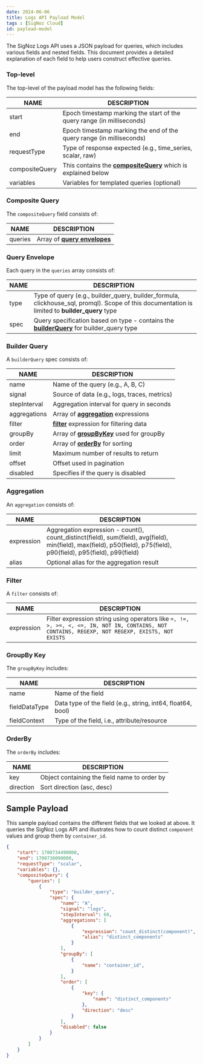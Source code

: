```yaml
---
date: 2024-06-06
title: Logs API Payload Model
tags : [SigNoz Cloud]
id: payload-model
---
```


The SigNoz Logs API uses a JSON payload for queries, which includes various fields and nested fields. This document provides a detailed explanation of each field to help users construct effective queries.

### Top-level  

The top-level of the payload model has the following fields:

|  NAME  | DESCRIPTION  |
|---|---|
|start| Epoch timestamp marking the start of the query range (in milliseconds) |
|end | Epoch timestamp marking the end of the query range (in milliseconds) |
|requestType | Type of response expected (e.g., time_series, scalar, raw) |
|compositeQuery | This contains the [**compositeQuery**](#composite-query) which is explained below |
|variables | Variables for templated queries (optional) |

### Composite Query

The `compositeQuery` field consists of:

|  NAME  | DESCRIPTION  |
|---|---|
|queries | Array of [**query envelopes**](#query-envelope) |

### Query Envelope

Each query in the `queries` array consists of:

|  NAME  | DESCRIPTION  |
|---|---|
|type | Type of query (e.g., builder_query, builder_formula, clickhouse_sql, promql). Scope of this documentation is limited to **builder_query** type |
|spec | Query specification based on type - contains the [**builderQuery**](#builder-query) for builder_query type |

### Builder Query

A `builderQuery` spec consists of:

|  NAME  | DESCRIPTION  |
|---|---|
|name | Name of the query (e.g., A, B, C) |
|signal | Source of data (e.g., logs, traces, metrics) |
|stepInterval| Aggregation interval for query in seconds |
|aggregations | Array of [**aggregation**](#aggregation) expressions |
|filter | [**filter**](#filter) expression for filtering data |
|groupBy| Array of [**groupByKey**](#groupby-key) used for groupBy |
|order | Array of [**orderBy**](#orderby) for sorting |
|limit | Maximum number of results to return |
|offset | Offset used in pagination |
|disabled| Specifies if the query is disabled |

### Aggregation

An `aggregation` consists of:

|  NAME  | DESCRIPTION  |
|---|---|
|expression | Aggregation expression - count(), count_distinct(field), sum(field), avg(field), min(field), max(field), p50(field), p75(field), p90(field), p95(field), p99(field) |
|alias | Optional alias for the aggregation result |

### Filter

A `filter` consists of:

|  NAME  | DESCRIPTION  |
|---|---|
|expression | Filter expression string using operators like `=, !=, >, >=, <, <=, IN, NOT IN, CONTAINS, NOT CONTAINS, REGEXP, NOT REGEXP, EXISTS, NOT EXISTS` |

### GroupBy Key

The `groupByKey` includes:

|  NAME  | DESCRIPTION  |
|---|---|
|name | Name of the field |
|fieldDataType | Data type of the field (e.g., string, int64, float64, bool) |
|fieldContext | Type of the field, i.e., attribute/resource |

### OrderBy

The `orderBy` includes:

|  NAME  | DESCRIPTION  |
|---|---|
|key | Object containing the field name to order by |
|direction | Sort direction (asc, desc) |

## Sample Payload

This sample payload contains the different fields that we looked at above. It queries the SigNoz Logs API and illustrates how to count distinct `component` values and group them by `container_id`.

```json
{
    "start": 1700734490000,
    "end": 1700738090000,
    "requestType": "scalar",
    "variables": {},
    "compositeQuery": {
        "queries": [
            {
                "type": "builder_query",
                "spec": {
                    "name": "A",
                    "signal": "logs",
                    "stepInterval": 60,
                    "aggregations": [
                        {
                            "expression": "count_distinct(component)",
                            "alias": "distinct_components"
                        }
                    ],
                    "groupBy": [
                        {
                            "name": "container_id",
                        }
                    ],
                    "order": [
                        {
                            "key": {
                                "name": "distinct_components"
                            },
                            "direction": "desc"
                        }
                    ],
                    "disabled": false
                }
            }
        ]
    }
}

```
